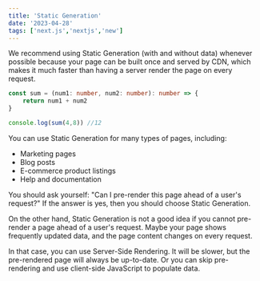 ```yaml
---
title: 'Static Generation'
date: '2023-04-28'
tags: ['next.js','nextjs','new']
---
```


We recommend using Static Generation (with and without data) whenever possible because your page can be built once and served by CDN, which makes it much faster than having a server render the page on every request.

```ts
const sum = (num1: number, num2: number): number => {
    return num1 + num2
}

console.log(sum(4,8)) //12
```

You can use Static Generation for many types of pages, including:

- Marketing pages
- Blog posts
- E-commerce product listings
- Help and documentation

You should ask yourself: "Can I pre-render this page ahead of a user's request?" If the answer is yes, then you should choose Static Generation.


<CustomImage src="https://raw.githubusercontent.com/maryamHabibpourr/blogPost/main/images/staticgeneration.jpg" alt="Warning: Next Level Ahead" />

On the other hand, Static Generation is not a good idea if you cannot pre-render a page ahead of a user's request. Maybe your page shows frequently updated data, and the page content changes on every request.

In that case, you can use Server-Side Rendering. It will be slower, but the pre-rendered page will always be up-to-date. Or you can skip pre-rendering and use client-side JavaScript to populate data.